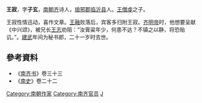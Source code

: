 '''王寂'''，字'''子玄'''，[[南朝齐|南朝齐]]诗人，[[琅邪郡|琅邪郡]][[临沂县|临沂县]]人。[[王僧虔|王僧虔]]之子。

王寂性情迅动，喜作文章。[[王融_(太子中庶子)|王融]]败落后，宾客多归附王寂。[[齐明帝|齐明帝]]时，他想要呈献《中兴颂》，被兄长[[王志_(南北朝)|王志]]劝阻：“汝膏粱年少，何患不达？不镇之以静，将恐贻讥。”。[[建武_(南齐)|建武]]年间为秘书郎，二十一岁时去世。

== 參考資料 ==
*《[[南齐书|南齐书]]》卷三十三
*《[[南史|南史]]》卷二十二

{{DEFAULTSORT:W}}
[[Category:南朝作家|Category:南朝作家]]
[[Category:南齐官员|Category:南齐官员]]
[[Category:琅邪王氏|J]]
